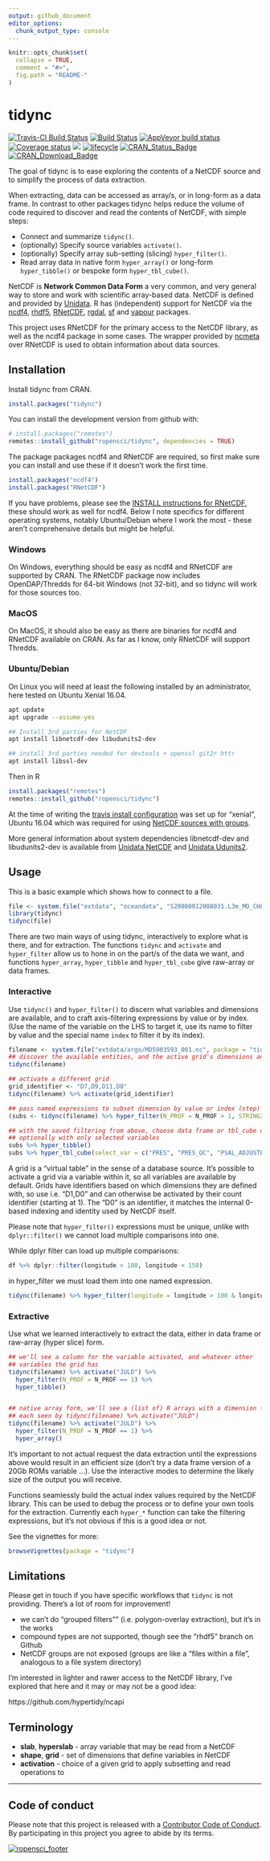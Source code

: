 ```yaml
---
output: github_document
editor_options: 
  chunk_output_type: console
---
```


<!-- README.md is generated from README.Rmd. Please edit that file -->

```r
knitr::opts_chunk$set(
  collapse = TRUE,
  comment = "#>",
  fig.path = "README-"
)
```

# tidync

<!-- badges: start -->
[![Travis-CI Build Status](https://travis-ci.org/ropensci/tidync.svg?branch=master&env=BUILD_NAME=xenial_release&label=linux)](https://travis-ci.org/ropensci/tidync)
[![Build Status](https://travis-ci.org/ropensci/tidync.svg?branch=master&env=BUILD_NAME=osx_release&label=osx)](https://travis-ci.org/ropensci/tidync)
[![AppVeyor build status](https://ci.appveyor.com/api/projects/status/github/ropensci/tidync?branch=master&svg=true)](https://ci.appveyor.com/project/mdsumner/tidync-nvwwt)
[![Coverage status](https://codecov.io/gh/ropensci/tidync/branch/master/graph/badge.svg)](https://codecov.io/github/ropensci/tidync?branch=master)
[![](https://badges.ropensci.org/174_status.svg)](https://github.com/ropensci/onboarding/issues/174)
[![lifecycle](https://img.shields.io/badge/lifecycle-maturing-blue.svg)](https://www.tidyverse.org/lifecycle/#maturing) [![CRAN_Status_Badge](http://www.r-pkg.org/badges/version/tidync)](https://cran.r-project.org/package=tidync)
[![CRAN_Download_Badge](http://cranlogs.r-pkg.org/badges/tidync)](https://cran.r-project.org/package=tidync)
  <!-- badges: end -->


The goal of tidync is to ease exploring the contents of a NetCDF source and to simplify the process of data extraction. 

When extracting, data can be accessed as array/s, or in long-form as a data frame.
In contrast to other packages tidync helps reduce the volume of code required to discover and read the contents of NetCDF, with simple steps:

* Connect and summarize `tidync()`.
* (optionally) Specify source variables `activate()`.
* (optionally) Specify array sub-setting (slicing) `hyper_filter()`.
* Read array data in native form `hyper_array()` or long-form `hyper_tibble()` or bespoke form `hyper_tbl_cube()`. 

NetCDF is **Network Common Data Form** a very common, and very general way to store and work with 
scientific array-based data. NetCDF is defined and provided by [Unidata](https://www.unidata.ucar.edu/software/netcdf/). R has (independent) support for NetCDF via the [ncdf4](https://CRAN.R-project.org/package=ncdf4), [rhdf5](https://bioconductor.org/packages/release/bioc/html/rhdf5.html), [RNetCDF](https://CRAN.R-project.org/package=RNetCDF), [rgdal](https://CRAN.R-project.org/package=rgdal), [sf](https://CRAN.R-project.org/package=sf) and [vapour](https://CRAN.R-project.org/package=vapour) packages. 

This project uses RNetCDF for the primary access to the NetCDF library, as well as the ncdf4 package in some cases. The wrapper provided by [ncmeta](https://CRAN.R-project.org/package=ncmeta) over RNetCDF is used to obtain information about data sources. 

## Installation

Install tidync from CRAN. 

```r
install.packages("tidync")
```

You can install the development version from github with:

```r
# install.packages("remotes")
remotes::install_github("ropensci/tidync", dependencies = TRUE)
```

The package packages ncdf4 and RNetCDF are required, so first make sure you can install and use these if it doesn't work the first time. 

```r
install.packages("ncdf4")
install.packages("RNetCDF")
```

If you have problems, please see the [INSTALL instructions for RNetCDF](https://CRAN.R-project.org/package=RNetCDF/INSTALL), these should work as well for ncdf4. Below I note specifics for different operating systems, notably Ubuntu/Debian where I work the most - these aren't comprehensive details but might be helpful.

### Windows

On Windows, everything should be easy as ncdf4 and RNetCDF are supported by CRAN. The RNetCDF package now includes OpenDAP/Thredds for 64-bit Windows (not 32-bit), and so tidync will work for those sources too. 

### MacOS

On MacOS, it should also be easy as there are binaries for ncdf4 and RNetCDF available on CRAN. As far as I know, only RNetCDF will support Thredds. 

### Ubuntu/Debian

On Linux you will need at least the following installed by an administrator,
here tested on Ubuntu Xenial 16.04. 

```bash
apt update 
apt upgrade --assume-yes

## Install 3rd parties for NetCDF
apt install libnetcdf-dev libudunits2-dev

## install 3rd parties needed for devtools + openssl git2r httr
apt install libssl-dev
```

Then in R

```R
install.packages("remotes")
remotes::install_github("ropensci/tidync")
```

At the time of writing the [travis install configuration](https://github.com/ropensci/tidync/blob/master/.travis.yml) was set up for "xenial", Ubuntu 16.04 which was required for using [NetCDF sources with groups](https://www.unidata.ucar.edu/software/netcdf/workshops/2011/groups-types/GroupsIntro.html). 


More general information about system dependencies libnetcdf-dev and libudunits2-dev is available from [Unidata NetCDF](https://www.unidata.ucar.edu/software/netcdf/docs/getting_and_building_netcdf.html) and [Unidata Udunits2](https://www.unidata.ucar.edu/software/udunits/udunits-current/doc/udunits/udunits2.html#Installation). 


## Usage

This is a basic example which shows how to connect to a file. 

```r
file <- system.file("extdata", "oceandata", "S20080012008031.L3m_MO_CHL_chlor_a_9km.nc", package = "tidync")
library(tidync)
tidync(file) 
```

There are two main ways of using tidync, interactively to explore what is there, and for extraction. The functions
`tidync` and `activate` and `hyper_filter` allow us to hone in on the part/s of the data we want, and functions `hyper_array`, `hyper_tibble` and `hyper_tbl_cube` give raw-array or data frames. 


### Interactive

Use `tidync()` and `hyper_filter()` to discern what variables and dimensions are available, and to craft axis-filtering
expressions by value or by index. (Use the name of the variable on the LHS to target it, use its name to filter by value and the special name `index` to filter it by its index). 

```r
filename <- system.file("extdata/argo/MD5903593_001.nc", package = "tidync")
## discover the available entities, and the active grid's dimensions and variables
tidync(filename)

## activate a different grid
grid_identifier <- "D7,D9,D11,D8"
tidync(filename) %>% activate(grid_identifier)

## pass named expressions to subset dimension by value or index (step)
(subs <- tidync(filename) %>% hyper_filter(N_PROF = N_PROF > 1, STRING256 = index > 10))

## with the saved filtering from above, choose data frame or tbl_cube output
## optionally with only selected variables
subs %>% hyper_tibble()
subs %>% hyper_tbl_cube(select_var = c("PRES", "PRES_QC", "PSAL_ADJUSTED"))
```


A grid is a "virtual table" in the sense of a database source. It's possible to activate a grid via a variable within it, so all variables are available by default. Grids have identifiers based on which dimensions they are defined with, so use i.e. "D1,D0" and can otherwise be activated by their count identifier (starting at 1). The "D0" is an identifier, it matches the internal 0-based indexing and identity used by NetCDF itself. 

Please note that `hyper_filter()` expressions must be unique, unlike with `dplyr::filter()` we cannot load multiple comparisons into one. 

While dplyr filter can load up multiple comparisons: 

```r
df %>% dplyr::filter(longitude > 100, longitude < 150)
```

in hyper_filter we must load them into one named expression.  

```r
tidync(filename) %>% hyper_filter(longitude = longitude > 100 & longitude < 150)
```


### Extractive

Use what we learned interactively to extract the data, either in data frame or raw-array (hyper slice) form. 

```r
## we'll see a column for the variable activated, and whatever other 
## variables the grid has
tidync(filename) %>% activate("JULD") %>% 
  hyper_filter(N_PROF = N_PROF == 1) %>% 
  hyper_tibble()


## native array form, we'll see a (list of) R arrays with a dimension for 
## each seen by tidync(filename) %>% activate("JULD")
tidync(filename) %>% activate("JULD") %>% 
  hyper_filter(N_PROF = N_PROF == 1) %>% 
  hyper_array()

```

It's important to not actual request the data extraction until the expressions above would result in an efficient size (don't try a data frame version of a 20Gb ROMs variable ...). Use the interactive modes to determine the likely size of the output you will receive. 

Functions seamlessly build the actual index values required by the NetCDF library. This can be used to debug the process or to define your own tools for the extraction. Currently each `hyper_*` function can take the filtering expressions, but it's not obvious if this is a good idea or not. 


See the vignettes for more: 

```R
browseVignettes(package = "tidync")
```

## Limitations

Please get in touch if you have specific workflows that `tidync` is not providing. There's a lot of room for improvement!

* we can't do "grouped filters"" (i.e. polygon-overlay extraction), but it's in the works
* compound types are not supported, though see the "rhdf5" branch on Github
* NetCDF groups are not exposed (groups are like a "files within a file", analogous to a file system directory)

I'm interested in lighter and rawer access to the NetCDF library, I've explored that here and it may or may not be a good idea:

https://github.com/hypertidy/ncapi

## Terminology

* **slab**, **hyperslab** - array variable that may be read from a NetCDF 
* **shape**, **grid** - set of dimensions that define variables in NetCDF
* **activation** - choice of a given grid to apply subsetting and read operations to


---

## Code of conduct

Please note that this project is released with a [Contributor Code of Conduct](https://github.com/ropensci/tidync/blob/master/CONDUCT.md). By participating in this project you agree to abide by its terms.



[![ropensci_footer](https://ropensci.org/public_images/ropensci_footer.png)](https://ropensci.org)
